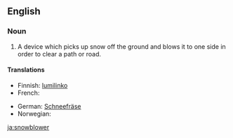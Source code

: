 ==English==

===Noun===
{{en-noun}}
# A device which picks up snow off the ground and blows it to one side in order to clear a path or road.

====Translations====
{{trans-top|a device for clearing a path or road of snow}}
* Finnish: [[lumilinko]]
* French: {{t+|fr|souffleuse|f}}
{{trans-mid}}
* German: [[Schneefräse]] {{f}}
* Norwegian: {{t-|no|snøfreser}}
{{trans-bottom}}

[[ja:snowblower]]
